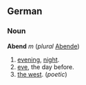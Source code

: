 ==German==
===Noun===
'''Abend''' ''m'' (''plural'' [[Abende]])
# [[evening]], [[night]].
# [[eve]], the day before.
# [[the west]]. (''poetic'')